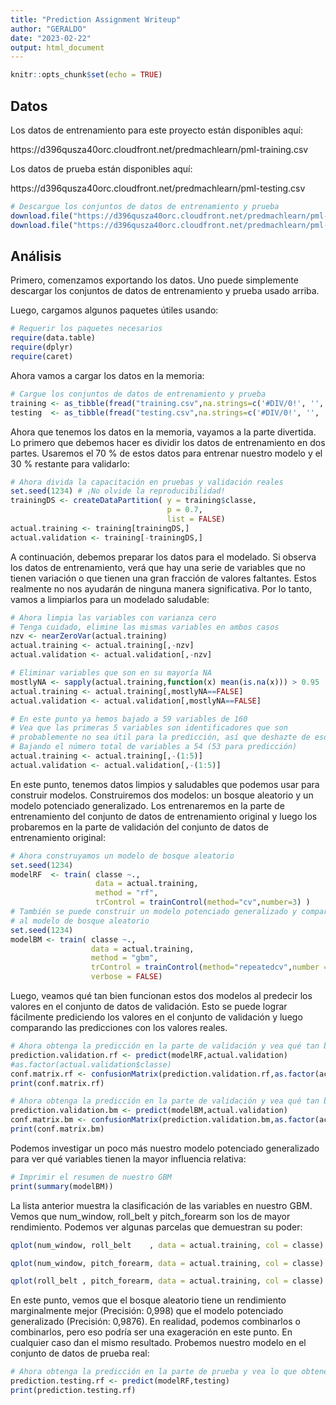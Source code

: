 ```yaml
---
title: "Prediction Assignment Writeup"
author: "GERALDO"
date: "2023-02-22"
output: html_document
---
```


```r
knitr::opts_chunk$set(echo = TRUE)
```

## Datos

Los datos de entrenamiento para este proyecto están disponibles aquí:

https://d396qusza40orc.cloudfront.net/predmachlearn/pml-training.csv

Los datos de prueba están disponibles aquí:

https://d396qusza40orc.cloudfront.net/predmachlearn/pml-testing.csv

```r
# Descargue los conjuntos de datos de entrenamiento y prueba 
download.file("https://d396qusza40orc.cloudfront.net/predmachlearn/pml-training.csv","training.csv",method = "curl")
download.file("https://d396qusza40orc.cloudfront.net/predmachlearn/pml-testing.csv","testing.csv",method = "curl")
```

## Análisis

Primero, comenzamos exportando los datos. Uno puede simplemente descargar los conjuntos de datos de entrenamiento y prueba usado arriba.

Luego, cargamos algunos paquetes útiles usando:

```r
# Requerir los paquetes necesarios
require(data.table)
require(dplyr)
require(caret)
```

Ahora vamos a cargar los datos en la memoria:

```r
# Cargue los conjuntos de datos de entrenamiento y prueba
training <- as_tibble(fread("training.csv",na.strings=c('#DIV/0!', '', 'NA')))
testing  <- as_tibble(fread("testing.csv",na.strings=c('#DIV/0!', '', 'NA')))
```

Ahora que tenemos los datos en la memoria, vayamos a la parte divertida. Lo primero que debemos hacer es dividir los datos de entrenamiento en dos partes. Usaremos el 70 % de estos datos para entrenar nuestro modelo y el 30 % restante para validarlo:


```r
# Ahora divida la capacitación en pruebas y validación reales
set.seed(1234) # ¡No olvide la reproducibilidad!
trainingDS <- createDataPartition( y = training$classe,
                                   p = 0.7,
                                   list = FALSE)
actual.training <- training[trainingDS,]
actual.validation <- training[-trainingDS,]
```

A continuación, debemos preparar los datos para el modelado. Si observa los datos de entrenamiento, verá que hay una serie de variables que no tienen variación o que tienen una gran fracción de valores faltantes. Estos realmente no nos ayudarán de ninguna manera significativa. Por lo tanto, vamos a limpiarlos para un modelado saludable:

```r
# Ahora limpia las variables con varianza cero
# Tenga cuidado, elimine las mismas variables en ambos casos
nzv <- nearZeroVar(actual.training)
actual.training <- actual.training[,-nzv]
actual.validation <- actual.validation[,-nzv]

# Eliminar variables que son en su mayoría NA
mostlyNA <- sapply(actual.training,function(x) mean(is.na(x))) > 0.95
actual.training <- actual.training[,mostlyNA==FALSE]
actual.validation <- actual.validation[,mostlyNA==FALSE]

# En este punto ya hemos bajado a 59 variables de 160
# Vea que las primeras 5 variables son identificadores que son
# probablemente no sea útil para la predicción, así que deshazte de esos
# Bajando el número total de variables a 54 (53 para predicción)
actual.training <- actual.training[,-(1:5)]
actual.validation <- actual.validation[,-(1:5)]
```
En este punto, tenemos datos limpios y saludables que podemos usar para construir modelos. Construiremos dos modelos: un bosque aleatorio y un modelo potenciado generalizado. Los entrenaremos en la parte de entrenamiento del conjunto de datos de entrenamiento original y luego los probaremos en la parte de validación del conjunto de datos de entrenamiento original:

```r
# Ahora construyamos un modelo de bosque aleatorio
set.seed(1234)
modelRF  <- train( classe ~.,
                   data = actual.training,
                   method = "rf",
                   trControl = trainControl(method="cv",number=3) )
# También se puede construir un modelo potenciado generalizado y comparar su precisión
# al modelo de bosque aleatorio
set.seed(1234)
modelBM <- train( classe ~.,
                  data = actual.training,
                  method = "gbm",
                  trControl = trainControl(method="repeatedcv",number = 5,repeats = 1),
                  verbose = FALSE)
```
Luego, veamos qué tan bien funcionan estos dos modelos al predecir los valores en el conjunto de datos de validación. Esto se puede lograr fácilmente prediciendo los valores en el conjunto de validación y luego comparando las predicciones con los valores reales.


```r
# Ahora obtenga la predicción en la parte de validación y vea qué tan bien lo hacemos
prediction.validation.rf <- predict(modelRF,actual.validation)
#as.factor(actual.validation$classe)
conf.matrix.rf <- confusionMatrix(prediction.validation.rf,as.factor(actual.validation$classe))
print(conf.matrix.rf)
```

```r
# Ahora obtenga la predicción en la parte de validación y vea qué tan bien lo hacemos
prediction.validation.bm <- predict(modelBM,actual.validation)
conf.matrix.bm <- confusionMatrix(prediction.validation.bm,as.factor(actual.validation$classe))
print(conf.matrix.bm)
```
Podemos investigar un poco más nuestro modelo potenciado generalizado para ver qué variables tienen la mayor influencia relativa:

```r
# Imprimir el resumen de nuestro GBM
print(summary(modelBM))
```

La lista anterior muestra la clasificación de las variables en nuestro GBM. Vemos que num_window, roll_belt y pitch_forearm son los de mayor rendimiento. Podemos ver algunas parcelas que demuestran su poder:

```r
qplot(num_window, roll_belt    , data = actual.training, col = classe)
```

```r
qplot(num_window, pitch_forearm, data = actual.training, col = classe)
```

```r
qplot(roll_belt , pitch_forearm, data = actual.training, col = classe)
```

En este punto, vemos que el bosque aleatorio tiene un rendimiento marginalmente mejor (Precisión: 0,998) que el modelo potenciado generalizado (Precisión: 0,9876). En realidad, podemos combinarlos o combinarlos, pero eso podría ser una exageración en este punto. En cualquier caso dan el mismo resultado. Probemos nuestro modelo en el conjunto de datos de prueba real:

```r
# Ahora obtenga la predicción en la parte de prueba y vea lo que obtenemos
prediction.testing.rf <- predict(modelRF,testing)
print(prediction.testing.rf)
```

